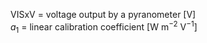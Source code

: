 <p class=box>
VISxV = voltage output by a pyranometer [V]  
$a_{1}$ = linear calibration coefficient [W\ m$^{-2}$\ V$^{-1}$]  
</p><p class=box2>
\begin{equation}
\mathrm{\{VISxC\}}=a_{1}\mathrm{\{VISxV\}}
(\#eq:VISxC)
\end{equation}
</p>  
